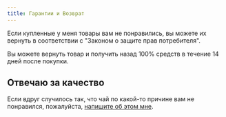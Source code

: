 ```yaml
---
title: Гарантии и Возврат
---
```


Если купленные у меня товары вам не понравились, вы можете их вернуть в соответствии с "Законом о защите прав потребителя".

Вы можете вернуть товар и получить назад 100% средств в течение 14 дней после покупки.

## Отвечаю за качество

Если вдруг случилось так, что чай по какой-то причине вам не понравился, пожалуйста, [напишите об этом мне](/контакты).
